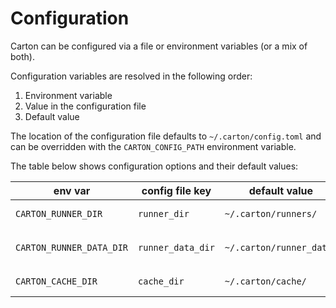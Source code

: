 # Configuration

Carton can be configured via a file or environment variables (or a mix of both).

Configuration variables are resolved in the following order:

1. Environment variable
2. Value in the configuration file
3. Default value

The location of the configuration file defaults to `~/.carton/config.toml` and can be overridden with the `CARTON_CONFIG_PATH` environment variable.

The table below shows configuration options and their default values:

env var | config file key | default value | description
--- | --- | --- | ---
`CARTON_RUNNER_DIR` | `runner_dir` | `~/.carton/runners/` | The directory where runners are stored on disk
`CARTON_RUNNER_DATA_DIR` | `runner_data_dir` | `~/.carton/runner_data/` | Runners can store caches or local data in `{runner_data_dir}/{runner_name}`
`CARTON_CACHE_DIR` | `cache_dir` | `~/.carton/cache/` | A directory where carton can cache downloads
